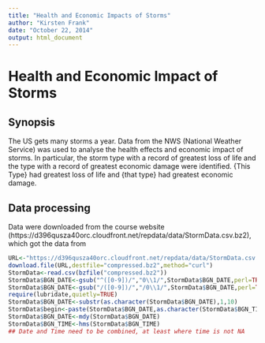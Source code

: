```yaml
---
title: "Health and Economic Impacts of Storms"
author: "Kirsten Frank"
date: "October 22, 2014"
output: html_document
---
```

# Health and Economic Impact of Storms

## Synopsis
The US gets many storms a year. Data from the NWS (National Weather Service) was used to analyse the health effects and economic impact of storms. In particular, the storm type with a record of greatest loss of life and the type with a record of greatest economic damage were identified. {This Type} had greatest loss of life and {that type} had greatest economic damage. 

## Data processing

Data were downloaded from the course website (https://d396qusza40orc.cloudfront.net/repdata/data/StormData.csv.bz2), which got the data from 

```r
URL<-"https://d396qusza40orc.cloudfront.net/repdata/data/StormData.csv.bz2"
download.file(URL,destfile="compressed.bz2",method="curl")
StormData<-read.csv(bzfile("compressed.bz2"))
StormData$BGN_DATE<-gsub("^([0-9])/","0\\1/",StormData$BGN_DATE,perl=TRUE)
StormData$BGN_DATE<-gsub("/([0-9])/","/0\\1/",StormData$BGN_DATE,perl=TRUE)
require(lubridate,quietly=TRUE)
StormData$BGN_DATE<-substr(as.character(StormData$BGN_DATE),1,10)
StormData$begin<-paste(StormData$BGN_DATE,as.character(StormData$BGN_TIME), sep=" ")
StormData$BGN_DATE<-mdy(StormData$BGN_DATE)
StormData$BGN_TIME<-hms(StormData$BGN_TIME)
## Date and Time need to be combined, at least where time is not NA

```



```r

```


